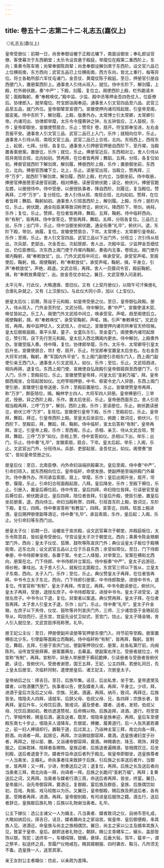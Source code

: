 ```yaml
---
---
---
```

title: 卷五十二·志第二十二·礼志五(嘉仪上)
---

 ◎礼志五(嘉仪上)

皇帝受册仪：前期一日，尚舍奉御设幄于正殿北墉下，南面设御坐；奉礼郎设官僚、客使幕次于东西朝堂；太乐令设宫悬于殿庭，举麾位在殿第二重西阶上，东向；乘黄令陈车辂；尚辇奉御陈舆辇；尚舍奉御设解剑席于东西阶。设文官六品已上位横街南，东方西向；武官五品已上位横街南，西方东向，皆北上重行，每等异位。将士各勒所部六军仗屯诸门，金吾仗、黄麾仗陈于殿庭。至日，押册官引册自西便门入，置册案西阶上。通事舍人引侍从班入，就位。侍中东阶下，解剑履，上殿，栏外俯伏跪，奏“中严”；下殿，剑履，复位立。阁使西阶上殿，栏外跪请木契；面殿鞠躬，奏“奉敕唤仗。”殿中监、少监、殿中丞等押金吾四色仗入，位臣僚后。协律郎入，就举麾位。符宝郎诣阁奉迎。通事舍人引文官四品至六品、武官三品至五品，就门外位。皇帝御辇至宣德门。宣徽使押内诸司班起居，引皇帝至阁，服衮冕。侍中东阶下，解剑履，上殿，版奏外办。太常博士引太常卿，太常卿引帝。内诸司出、协律郎举麾，太乐令令撞黄钟之钟，左五钟皆应，工人鼓柷，乐作；皇帝即御坐，宣徽使赞扇合，乐止；赞帘扌卷，扇开。符宝郎奉宝进，左右金吾报平安。通事舍人引文官三品、武官二品已上入门，乐作；就相向位毕，乐止。通事舍人引侍从班、南班文官三品、武官二品已上合班，北向。东班西上，西班东上，起居，七拜。分班，各复位。通事舍人引押册官押册自西阶下，至丹墀，当殿置香案册案。置册讫，乐作；就位，乐止。捧册官近后，东西相对立。舍人引侍从班并南班合班，北向如初。赞再拜，在位者皆再拜；舞蹈，五拜。分班，各复位如初。捧册官就西阶下解剑席，解剑履，捧册西阶上殿，乐作；置册御坐前，东西立，北向。捧册官西墉下立，北上，乐止。读册官出班，当殿立，赞再拜，三呼“万岁”，就西阶下解剑席，解剑履，西阶上殿，栏内立，当御坐前。侍中取册，捧册官捧册匣至读册官前跪，相对捧册。读册官俯伏跪；读讫，俯伏兴。捧册官跪左膝，以册授侍中。侍中受册，以册授执事者，降自西阶，剑履讫，复当殿位。赞再拜，三呼“万岁”，复分班位。舍人引侍从班、南班合班，北向如初。赞拜，在位者皆拜；舞蹈、鞠躬如初。通事舍人引班首西阶上，解剑履。上殿，乐作；就栏内位，乐止。俯伏跪，通全衔臣某等致词称贺讫，俯伏兴。降西阶下，带剑，纳舄，乐作；复位，乐止。赞拜，在位者皆再拜，舞蹈，五拜，鞠躬。侍中临轩西向，称“有制”，皆再拜。侍中宣答讫，赞皆再拜，舞蹈，五拜，分班各复位。三品已上出，乐作；出门毕，乐止。侍中当御坐俯伏跪，通全衔奏“礼毕”，俯伏兴。退，东阶下殿，带剑，纳履，复位。宣徽使赞扇合，下帘。太常博士、太常卿引皇帝起，乐作；至阁，乐止。舍人引文官四品、武官三品以下出门外，分班立；次引侍从班出，次兵部、吏部出，次金吾出，次起居郎、舍人出，次殿中监、少监押金吾细仗出，仍位臣僚后。次东西上阁门使于丹墀内鞠躬，奏衙内无事，卷班出。阁门使丹墀内鞠躬，揖“奉敕放仗”。出，门外文武班中间立，唤承受官。承受官声喏，至阁使后，鞠躬，揖。阁使鞠躬，称“奉敕放仗”。承受声喏，鞠躬，揖，平身立，引声“奉敕放仗”。声绝，趋退。文武合班，再拜。舍人一员摄词令官，殿前鞠躬，揖，称“奉敕放黄麾仗”，出。放金吾仗亦如之。翼日，文武官僚入问圣躬。

太平元年，行此仪，大略遵唐、晋旧仪。又有《上契丹册仪》，以阻午可汗柴册礼合唐礼杂就之。又有《上汉册仪》。与此仪大同小异，加以《上宝仪》。

册皇太后仪；前期，陈设于元和殿，如皇帝受册之仪。至日，皇帝御弘政殿。册入，侍从班入，门外金吾列仗，文武分班。侍中解剑，奏“中严”。宣徽使请木契、唤仗皆如之。乐工入，阁使门外文武班中间立，唤承受官。声喏，趋至阁使后立。阁使鞠躬，揖，称“奉敕唤仗”。承受官鞠躬，声喏，揖，引声“奉敕唤仗”。文武合班，再拜。殿中监押仗入，文武班入，亦如之。宣徽使押内诸司供奉官天桥班候。皇太后御紫宸殿，乘平头辇，童子、女童队乐引。至金銮门，阁使奏内诸司起居讫，赞引驾，自下先行至元和殿。皇太后入西北隅阁内更衣。侍中解剑，上殿奏外办。宣徽受版入奏。侍中降，复位。协律郎举麾，乐作。太乐令、太常卿导引皇太后升坐。宣徽使扇合，帘扌卷，扇开，乐止。符宝郎奉宝置皇太后坐右。左右金吾大将军对揖，鞠躬，奏“军国内外平安”。东上阁门副使引丞相东门入，西上阁门副使引亲王西门入，通事舍人引文武班入，如仪，乐作；至位，乐止。文武班趋进，相向再拜，退复位。东西上阁门使、宣微使自弘政殿引皇帝御肩舆至西便门下。引入门，乐作；至殿前位，乐止。宣徽使赞皇帝拜，问皇太后“圣躬万福”，拜。皇帝御西阁坐，合班起居如仪。北府宰相押册，中书、枢密令史八人舁册，东西上阁门使引册，宣徽使引皇帝送册，乐作；至殿前置册位，乐止。宣徽使赞皇帝再拜，称“万岁”，群臣陪位，揖。翰林学士四人、大将军四人舁册。皇帝捧册行，三举武，授册。舁之西阶上殿，乐作。置太后坐前，乐止。皇帝册西面东立。舍人引丞相当殿再拜，三呼“万岁”，解剑，西阶上殿，乐作；至读册位，乐止。俯伏跪读册讫，俯伏三呼“万岁”，复班位。宣徽使引皇帝下殿，乐作；至殿前位，乐止。皇帝拜，舞蹈，拜讫，引皇帝西阶上殿。至皇太后坐前位，俯跪；致词讫，俯伏兴。引西阶下，至殿前，拜，舞蹈，拜，鞠躬。侍中临轩，宣太后答称“有制”，皇帝再拜。宣讫，引皇帝上殿，乐作；至西阁，乐止。丞相、亲王、侍从文武合班，赞拜，舞蹈，三呼“万岁”如仪。丞相上贺，侍中宣答如仪。丞相以下出，举乐；出门，乐止。侍中奏“礼毕”，宣徽索扇，扇合，下帘。皇太后起，举乐；入阁，乐止。文武官出门外，分班侍从。兵部、吏部起居，金吾仗出，如仪。阁使奏“放仗”，皆如皇帝受册之仪。

册皇后仪：至日，北南臣僚、内外命妇诣端拱殿幕次。皇后至阁，侍中奏“中严”，引命妇班入，就东西相向位立。皇帝临轩，命使发册。使副押册至端拱殿门外幕次。侍中奏外办。所司承旨索扇，扇上，举麾，乐作；皇后出阁升坐，扇开，帘卷，偃麾，乐止。引命妇合班面殿起居，八拜。皇后降坐，乐作；至殿下褥位，乐止。引册入，置皇后褥位前。侍中传宣，皇后四拜，命妇陪位皆拜。引读册官至皇后褥位前，俯伏跪读讫，皇后四拜，陪位者皆拜。引皇后升殿，使臣引册，置皇后坐前册案，退，西向侍立。命妇当殿称贺，四拜。引班首东阶上殿，致词讫，东阶下殿，复位，四拜。侍中奏宣答称“有教旨”，四拜。宣答讫，四拜。班首上殿进酒，皇后赐押册使副等酒讫，侍中奏“礼毕”。承旨索扇，乐作，皇后起；入阁，乐止。分引命妇等东西门出。

册皇太子仪：前期一日，设幄坐于宣庆殿，设文武官幕次于朝堂，并殿庭板位，太乐令陈宫县，皆如皇帝受册仪。守宫设皇太子次于朝堂北，西向；乘黄令陈金辂朝堂门外，西向；皇太子仪仗、笳箫、鼓吹等陈宣庆门外；典仪设皇太子板位于殿横街南，近东北向；设文武官五品以上位于乐县东西；余官如常仪。至日，门下侍郎奉册，中书侍郎奉宝绶，各置于案。令史二人绛服，对举案立。宝案在横街北西向，册案在北。门下侍郎、中书侍郎并立案后。侍中板奏“中严”。皇太子远游冠，绛纱袍，秉珪出。太子舍人引入，就板位北面殿立。东宫官三师以下皆从，立皇太子东南，西向，太子入门，乐作；至位，乐止。典仪赞皇太子再拜，在位者皆再拜。中书令立太子东北，西向，门下侍郎引册案，中书侍郎取册，进授中书令，退复位。传宣官称“有制”，皇太子再拜。传宣讫，再拜。中书令跪读册讫，俯伏兴。皇太子再拜，受册，退授左庶子。中书侍郎取宝，进授中书令。皇太子进受宝，退授左庶子。中书令以下退，复位。舁案者以案退。典仪赞再拜，皇太子拜，在位者皆再拜。太子舍人引皇太子退，乐作；出门，乐止。侍中奏“礼毕”。皇太子升金辂，左庶子以下夹侍，仪仗、鼓吹等并列宣庆门外，三师、三少诸宫臣于金辂前后导从，鸣铙而行，还东宫，宫庭先设仗卫如式，至宫门，铙止。皇太子降金辂，舍人引入就位坐，文武宫臣序班称贺。礼毕。

册王妃公主仪：至日，押册使副并读册等官押册东便门入，持节前导至殿。册案置横街北少东。引使副等面殿立而鞠躬。侍中临轩称“有制”，皆再拜，鞠躬。宣制讫，舞蹈，五拜，引册于宣庆门出。使副等押领仪仗、册案，赴各私第厅前，向阙陈列。设传宣受册拜褥，册案置褥左，去幕盖。使副案右序立。受册者就位立，传宣称“有制”，再拜。宣制毕，舁册人举册匣于褥前跪捧，引读册者与受册者皆俯伏跪，读讫，皆俯伏兴。受册者谢恩，国王五拜，王妃、公主四拜。若册礼同日，先上皇太后册宝，次临轩同制，遣使册皇后、诸王妃主，次册皇太子。

皇帝纳后之仪：择吉日。至日，后族毕集。诘旦，后出私舍，坐于堂。皇帝遣使及媒者，以牲酒饔饩至门。执事者以告，使及媒者入谒，再拜，平身立。少顷，拜，进酒于皇后次及后之父母、宗族、兄弟。酒遍，再拜。纳币，致词，再拜讫，后族皆坐。惕隐夫人四拜，请就车。后辞父母、伯叔父母、兄，各四拜；宗族长者，皆再拜。皇后升车，父母饮后酒，致戒词，遍及使者、媒者、送者。发轫，伯叔父母、兄饮后酒如初。教坊遮道赞祝，后命赐以物。后族追拜，进酒，遂行。将至宫门，宰相传敕，赐皇后酒，遍及送者。既至，惕隐率皇族奉迎，再拜。皇后车至便殿东南七十步止，惕隐夫人请降车。负银罂，捧縢，履黄道行。后一人张羔裘若袭之，前一妇人捧镜却行。置鞍于道，后过其上，乃诣神主室三拜，南北向各一拜，酹酒。向谒者一拜。起居讫，再拜。次诣舅姑御容拜，奠酒。选皇族诸妇宜子孙者，再拜之，授以罂、縢。又诣诸帝御容拜，奠酒。神赐袭衣、珠玉、珮饰，拜受服之。后姊若妹、陪拜者各赐物。皇族迎者、后族送者遍赐酒，皆相偶饮讫，后坐别殿，送后者退食于次。媒者传旨命送后者列于殿北。俟皇帝即御坐，选皇族尊者一人当奥坐，主婚礼。命执事者往来致辞于后族，引后族之长率送后者升，当御坐，皆再拜；又一拜，少进，附奏送后之词；退复位，再拜。后族之长及送后者向当奥者三拜，南北向各一拜，向谒者一拜。后族之长跪问“圣躬万福”，再拜；复奏送后之词，又再拜。当奥者与媒者行酒三周，命送后者再拜，皆坐，终宴。翼日，皇帝晨兴，诣先帝御容拜，奠酒讫，复御殿，宴后族及群臣，皇族、后族偶饮如初，百戏、角抵、戏马较胜以为乐。又翼日，皇帝御殿，赐后族及赆送后者，各有差。受赐者再拜，进酒，再拜。皇帝御别殿，有司进皇后服饰之籍。酒五行，送后者辞讫，皇族献后族礼物；后族以礼物谢当奥者。礼毕。

公主下嫁仪：选公主诸父一人为婚主，凡当奥者、媒者致词之仪，自纳币至礼成，大略如纳后仪。择吉日，诘旦，媒者趣尚主之家诣宫。俟皇帝、皇后御便殿，率其族人见。进酒讫，命皇族与尚主之族相偶饮。翼日，尚主之家以公主及婿率其族入见，致宴于皇帝、皇后。献赆送者礼物讫，朝辞。赐公主青幰车二，螭头、盖部皆饰以银，驾驼；送终车一，车楼纯锦，银螭，悬铎，后垂大毡，驾牛，载羊一，谓之祭羊，拟送终之具，至履尸仪物咸在。赐其婿朝服、四时袭衣、鞍马，凡所须无不备。选皇族一人，送至其家。

亲王女封公主者婚仪：仿此，以亲疏为差降。

